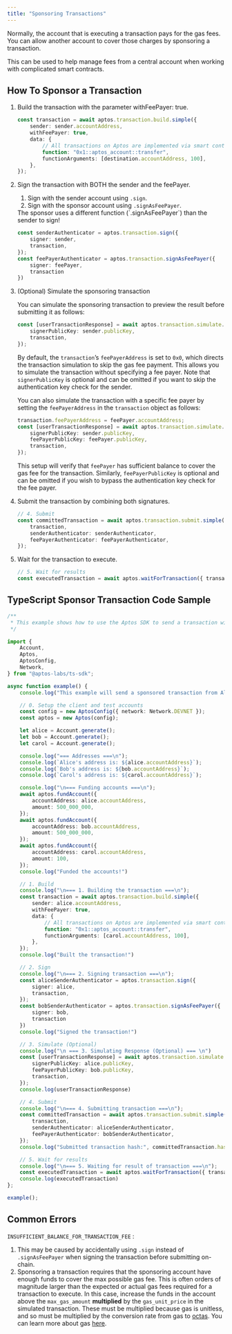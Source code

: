 ```yaml
---
title: "Sponsoring Transactions"
---
```


Normally, the account that is executing a transaction pays for the gas fees. You can allow another account to cover those charges by sponsoring a transaction.






This can be used to help manage fees from a central account when working with complicated smart contracts.

## How To Sponsor a Transaction



<Steps>

1. Build the transaction with the parameter withFeePayer: true.

   ```typescript filename="sponsor.ts"
   const transaction = await aptos.transaction.build.simple({
       sender: sender.accountAddress,
       withFeePayer: true,
       data: {
           // All transactions on Aptos are implemented via smart contracts.
           function: "0x1::aptos_account::transfer",
           functionArguments: [destination.accountAddress, 100],
       },
   });
   ```

2. Sign the transaction with BOTH the sender and the feePayer.

   1. Sign with the sender account using `.sign`.
   2. Sign with the sponsor account using `.signAsFeePayer`.

   <Aside type="caution">
     The sponsor uses a different function (`.signAsFeePayer`) than the sender to sign!
   </Aside>

   ```typescript filename="sponsor.ts"
   const senderAuthenticator = aptos.transaction.sign({
       signer: sender,
       transaction,
   });
   const feePayerAuthenticator = aptos.transaction.signAsFeePayer({
       signer: feePayer,
       transaction
   })
   ```

3. (Optional) Simulate the sponsoring transaction

   You can simulate the sponsoring transaction to preview the result before submitting it as follows:

   ```typescript filename="sponsor.ts"
   const [userTransactionResponse] = await aptos.transaction.simulate.simple({
       signerPublicKey: sender.publicKey,
       transaction,
   });
   ```

   By default, the `transaction`’s `feePayerAddress` is set to `0x0`, which directs the transaction simulation to skip the gas fee payment. This allows you to simulate the transaction without specifying a fee payer. Note that `signerPublicKey` is optional and can be omitted if you want to skip the authentication key check for the sender.

   You can also simulate the transaction with a specific fee payer by setting the `feePayerAddress` in the `transaction` object as follows:

   ```typescript filename="sponsor.ts"
   transaction.feePayerAddress = feePayer.accountAddress;
   const [userTransactionResponse] = await aptos.transaction.simulate.simple({
       signerPublicKey: sender.publicKey,
       feePayerPublicKey: feePayer.publicKey,
       transaction,
   });
   ```

   This setup will verify that `feePayer` has sufficient balance to cover the gas fee for the transaction. Similarly, `feePayerPublicKey` is optional and can be omitted if you wish to bypass the authentication key check for the fee payer.

4. Submit the transaction by combining both signatures.

   ```typescript filename="sponsor.ts"
   // 4. Submit
   const committedTransaction = await aptos.transaction.submit.simple({
       transaction,
       senderAuthenticator: senderAuthenticator,
       feePayerAuthenticator: feePayerAuthenticator,
   });
   ```

5. Wait for the transaction to execute.

   ```typescript filename="sponsor.ts"
   // 5. Wait for results
   const executedTransaction = await aptos.waitForTransaction({ transactionHash: committedTransaction.hash });
   ```

</Steps>



## TypeScript Sponsor Transaction Code Sample

```typescript filename="sponsor.ts"
/**
 * This example shows how to use the Aptos SDK to send a transaction with a sponsor.
 */

import {
    Account,
    Aptos,
    AptosConfig,
    Network,
} from "@aptos-labs/ts-sdk";

async function example() {
    console.log("This example will send a sponsored transaction from Alice to Carol.");

    // 0. Setup the client and test accounts
    const config = new AptosConfig({ network: Network.DEVNET });
    const aptos = new Aptos(config);

    let alice = Account.generate();
    let bob = Account.generate();
    let carol = Account.generate();

    console.log("=== Addresses ===\n");
    console.log(`Alice's address is: ${alice.accountAddress}`);
    console.log(`Bob's address is: ${bob.accountAddress}`);
    console.log(`Carol's address is: ${carol.accountAddress}`);

    console.log("\n=== Funding accounts ===\n");
    await aptos.fundAccount({
        accountAddress: alice.accountAddress,
        amount: 500_000_000,
    });
    await aptos.fundAccount({
        accountAddress: bob.accountAddress,
        amount: 500_000_000,
    });
    await aptos.fundAccount({
        accountAddress: carol.accountAddress,
        amount: 100,
    });
    console.log("Funded the accounts!")

    // 1. Build
    console.log("\n=== 1. Building the transaction ===\n");
    const transaction = await aptos.transaction.build.simple({
        sender: alice.accountAddress,
        withFeePayer: true,
        data: {
            // All transactions on Aptos are implemented via smart contracts.
            function: "0x1::aptos_account::transfer",
            functionArguments: [carol.accountAddress, 100],
        },
    });
    console.log("Built the transaction!")

    // 2. Sign
    console.log("\n=== 2. Signing transaction ===\n");
    const aliceSenderAuthenticator = aptos.transaction.sign({
        signer: alice,
        transaction,
    });
    const bobSenderAuthenticator = aptos.transaction.signAsFeePayer({
        signer: bob,
        transaction
    })
    console.log("Signed the transaction!")

    // 3. Simulate (Optional)
    console.log("\n === 3. Simulating Response (Optional) === \n")
    const [userTransactionResponse] = await aptos.transaction.simulate.simple({
        signerPublicKey: alice.publicKey,
        feePayerPublicKey: bob.publicKey,
        transaction,
    });
    console.log(userTransactionResponse)

    // 4. Submit
    console.log("\n=== 4. Submitting transaction ===\n");
    const committedTransaction = await aptos.transaction.submit.simple({
        transaction,
        senderAuthenticator: aliceSenderAuthenticator,
        feePayerAuthenticator: bobSenderAuthenticator,
    });
    console.log("Submitted transaction hash:", committedTransaction.hash);

    // 5. Wait for results
    console.log("\n=== 5. Waiting for result of transaction ===\n");
    const executedTransaction = await aptos.waitForTransaction({ transactionHash: committedTransaction.hash });
    console.log(executedTransaction)
};

example();
```

## Common Errors

`INSUFFICIENT_BALANCE_FOR_TRANSACTION_FEE` :

1. This may be caused by accidentally using `.sign` instead of `.signAsFeePayer` when signing the transaction before submitting on-chain.
2. Sponsoring a transaction requires that the sponsoring account have enough funds to cover the max possible gas fee. This is often orders of magnitude larger than the expected or actual gas fees required for a transaction to execute. In this case, increase the funds in the account above the `max_gas_amount` **multiplied** by the `gas_unit_price` in the simulated transaction. These must be multiplied because gas is unitless, and so must be multiplied by the conversion rate from gas to  [octas](/network/glossary.mdx#Octa). You can learn more about gas [here](/network/blockchain/gas-txn-fee).
